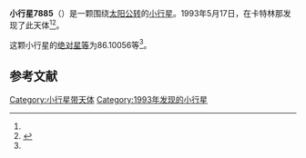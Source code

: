 {{Infobox planet
| bgcolour = #FFFFC0
| name = 7885
| symbol = 
| image = 
| caption = 
| discovery = yes
| discovery_ref = 
| discoverer = {{link-en|蒂莫西·B·斯帕诺|Timothy B. Spahr}}
| discovery_site = [[卡特林那|卡特林那]] 
| discovered = 1993年5月17日
| designations = yes
| mp_name = 
| named_after = 
| alt_names = 
| mp_category = [[主带小行星|主带小行星]]
| orbit_ref = <ref name="a">[http://ssd.jpl.nasa.gov/sbdb.cgi?sstr=7885 7885] {{Wayback|url=http://ssd.jpl.nasa.gov/sbdb.cgi?sstr=7885 |date=20210723210610 }}，小行星數據庫瀏覽器（JPL Small-Body Database Browser）－[[美国国家航空航天局|美国国家航空航天局]]喷气推进实验室</ref>
| epoch = 2456400.5 (2013年4月18日更新)
| aphelion = {{convert|2.9341776|AU|km|3|abbr=on|lk=out}}
| perihelion = {{convert|1.7569424|AU|km|3|abbr=on}}
| semimajor = {{convert|2.3455600|AU|km|3|abbr=on}}
| eccentricity = 0.2509497
| period = 1312.103977 [[日|日]]<br />3.59[[儒略年|儒略年]]
| avg_speed = 
| inclination = 24.09429
| asc_node = 131.37254
| mean_anomaly = 
| arg_peri = 86.10056
| satellites = 
| physical_characteristics = yes
| dimensions = 
| mass = 
| density = 
| surface_grav = 
| escape_velocity = 
| sidereal_day = 
| axial_tilt = 
| pole_ecliptic_lat = 
| pole_ecliptic_lon = 
| albedo = 
| temperatures= 
| temp_name1 = 
| mean_temp_1 = 
| max_temp_1 = 
| temp_name2 = 
| max_temp_2 = 
| spectral_type = 
| abs_magnitude = 86.10056
}}

'''小行星7885'''（{{lang-en|7885}}）是一颗围绕[[太阳|太阳]][[公转|公转]]的[[小行星|小行星]]。1993年5月17日，{{link-en|蒂莫西·B·斯帕诺|Timothy B. Spahr}}在卡特林那发现了此天体<ref name="a" /><ref>{{cite news|title=小行星列表|url=http://cfa-www.harvard.edu/iau/lists/NumberedMPs.txt|accessdate=2013-07-08|newspaper=哈佛大学|archive-date=2008-05-17|archive-url=https://web.archive.org/web/20080517010638/http://cfa-www.harvard.edu/iau/lists/NumberedMPs.txt|dead-url=no}}</ref>。

这颗小行星的[[绝对星等|绝对星等]]为86.10056等<ref name="a" />。

==参考文献==
{{reflist}}
{{Minor Planet Number|[[小行星7884|小行星7884]]|[[小行星7886|小行星7886]]}}

{{小天体}}

[[Category:小行星带天体|Category:小行星带天体]]
[[Category:1993年发现的小行星|Category:1993年发现的小行星]]

{{asteroid-stub}}
